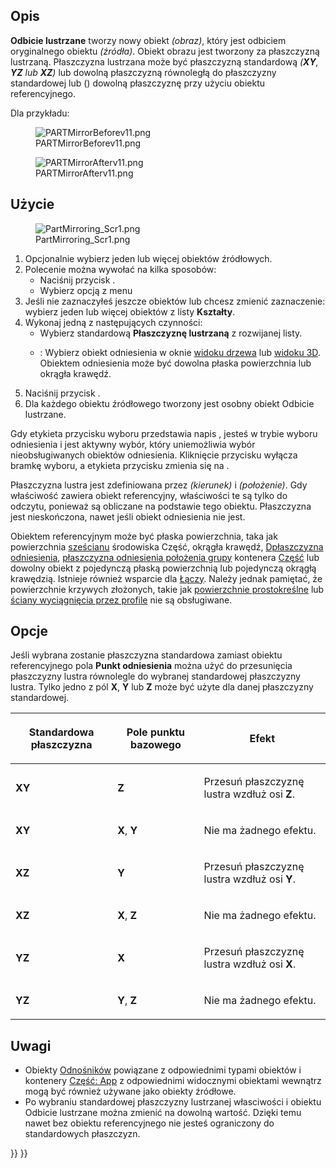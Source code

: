 <languages/>

{{Docnav/pl
|[[Part_Revolve/pl|Obrót]]
|[[Part_Scale/pl|Skaluj]]
|[[Part_Workbench/pl|środowisko pracy Część]]
|IconL=Part_Revolve.svg
|IconR=Part_Fillet.svg
|IconC=Workbench_Part.svg
}}

{{GuiCommand/pl
|Name=Part Mirror
|Name/pl=Część: Odbicie lustrzane
|MenuLocation=Część → Odbicie lustrzane ...
|Workbenches=[[Part_Workbench/pl|Część]]
}}

<span id="Description"></span>
==Opis== 

'''Odbicie lustrzane''' tworzy nowy obiekt ''(obraz)'', który jest odbiciem oryginalnego obiektu ''(źródła)''. Obiekt obrazu jest tworzony za płaszczyzną lustrzaną. Płaszczyzna lustrzana może być płaszczyzną standardową ''('''XY''', '''YZ''' lub '''XZ''')'' lub dowolną płaszczyzną równoległą do płaszczyzny standardowej lub ({{Version/pl|1.0}}) dowolną płaszczyznę przy użyciu obiektu referencyjnego.

Dla przykładu:

[[Image:PARTMirrorBeforev11.png]]

{{Caption|Przed.}}

[[Image:PARTMirrorAfterv11.png]]

{{Caption|Po odbiciu lustrzanym w płaszczyźnie YZ.}}

<span id="Usage"></span>
==Użycie==

[[Image:PartMirroring_Scr1.png]]

# Opcjonalnie wybierz jeden lub więcej obiektów źródłowych.
# Polecenie można wywołać na kilka sposobów:
#* Naciśnij przycisk {{Button|[[Image:Part_Mirror.svg|16px]] '''Odbicie lustrzane'''}}.
#* Wybierz opcją z menu {{MenuCommand|Część → [[Image:Part_Mirror.svg|16px]] Odbicie lustrzane ...}}
# Jeśli nie zaznaczyłeś jeszcze obiektów lub chcesz zmienić zaznaczenie: wybierz jeden lub więcej obiektów z listy '''Kształty'''.
# Wykonaj jedną z następujących czynności:
#* Wybierz standardową '''Płaszczyznę lustrzaną''' z rozwijanej listy.
#* {{Version/pl|1.0}}: Wybierz obiekt odniesienia w oknie [[Tree_view/pl|widoku drzewa]] lub [[3D_view/pl|widoku 3D]]. Obiektem odniesienia może być dowolna płaska powierzchnia lub okrągła krawędź.
# Naciśnij przycisk {{Button|OK}}.
# Dla każdego obiektu źródłowego tworzony jest osobny obiekt Odbicie lustrzane.

Gdy etykieta przycisku wyboru przedstawia napis {{Button|Wybieranie ...}}, jesteś w trybie wyboru odniesienia i jest aktywny wybór, który uniemożliwia wybór nieobsługiwanych obiektów odniesienia. Kliknięcie przycisku wyłącza bramkę wyboru, a etykieta przycisku zmienia się na {{Button|Wybierz odniesienie ...}}.

Płaszczyzna lustra jest zdefiniowana przez {{PropertyData|Normal}} ''(kierunek)'' i {{PropertyData|Base}} ''(położenie)''. Gdy właściwość {{PropertyData|Płaszczyzna odbicia lustrzanego:}} zawiera obiekt referencyjny, właściwości te są tylko do odczytu, ponieważ są obliczane na podstawie tego obiektu. Płaszczyzna jest nieskończona, nawet jeśli obiekt odniesienia nie jest.

Obiektem referencyjnym może być płaska powierzchnia, taka jak powierzchnia [[Part_Box/pl|sześcianu]] środowiska Część, okrągła krawędź, [[PartDesign_Plane/pl|Dpłaszczyzna odniesienia]], [[App_OriginGroupExtension/pl|płaszczyzna odniesienia położenia grupy]] kontenera [[Std_Part/pl|Część]] lub dowolny obiekt z pojedynczą płaską powierzchnią lub pojedynczą okrągłą krawędzią. Istnieje również wsparcie dla [[App_Link/pl|Łączy]]. Należy jednak pamiętać, że powierzchnie krzywych złożonych, takie jak [[Part_RuledSurface/pl|powierzchnie prostokreślne]] lub [[Part_Loft/pl|ściany wyciągnięcia przez profile]] nie są obsługiwane.

<span id="Options"></span>
==Opcje== 

Jeśli wybrana zostanie płaszczyzna standardowa zamiast obiektu referencyjnego pola '''Punkt odniesienia''' można użyć do przesunięcia płaszczyzny lustra równolegle do wybranej standardowej płaszczyzny lustra. Tylko jedno z pól '''X''', '''Y''' lub '''Z''' może być użyte dla danej płaszczyzny standardowej.

{| class="wikitable" border="1"
!Standardowa płaszczyzna!! Pole punktu bazowego!! Efekt
|- align="center" 
|'''XY'''||'''Z'''|| align="left" |Przesuń płaszczyznę lustra wzdłuż osi '''Z'''.
|- align="center"
|'''XY'''||'''X''', '''Y'''|| align="left" |Nie ma żadnego efektu.
|- align="center"
|'''XZ'''||'''Y'''|| align="left" |Przesuń płaszczyznę lustra wzdłuż osi '''Y'''.
|- align="center"
|'''XZ'''||'''X''', '''Z'''|| align="left" |Nie ma żadnego efektu.
|- align="center"
|'''YZ'''||'''X'''|| align="left" |Przesuń płaszczyznę lustra wzdłuż osi '''X'''.
|- align="center"
|'''YZ'''||'''Y''', '''Z'''|| align="left" |Nie ma żadnego efektu.
|}

<span id="Notes"></span>
==Uwagi==

* Obiekty [[App_Link/pl|Odnośników]] powiązane z odpowiednimi typami obiektów i kontenery [[App_Part/pl|Część: App]] z odpowiednimi widocznymi obiektami wewnątrz mogą być również używane jako obiekty źródłowe. {{Version/pl|0.20}}
* Po wybraniu standardowej płaszczyzny lustrzanej własciwości {{PropertyData|Normal}} i {{PropertyData|Baza}} obiektu Odbicie lustrzane można zmienić na dowolną wartość. Dzięki temu nawet bez obiektu referencyjnego nie jesteś ograniczony do standardowych płaszczyzn.


{{Docnav/pl
|[[Part_Revolve/pl|Obrót]]
|[[Part_Scale/pl|Skaluj]]
|[[Part_Workbench/pl|środowisko pracy Część]]
|IconL=Part_Revolve.svg
|IconR=Part_Fillet.svg
|IconC=Workbench_Part.svg
}}

{{Part Tools navi{{#translation:}}}}
{{Userdocnavi{{#translation:}}}}